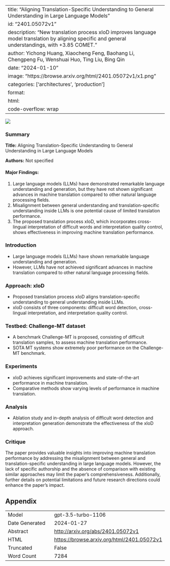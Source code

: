 
---
title: "Aligning Translation-Specific Understanding to General Understanding in Large Language Models"
id: "2401.05072v1"
description: "New translation process xIoD improves language model translation by aligning specific and general understandings, with +3.85 COMET."
author: Yichong Huang, Xiaocheng Feng, Baohang Li, Chengpeng Fu, Wenshuai Huo, Ting Liu, Bing Qin
date: "2024-01-10"
image: "https://browse.arxiv.org/html/2401.05072v1/x1.png"
categories: ['architectures', 'production']
format:
  html:
    code-overflow: wrap
---

![](https://browse.arxiv.org/html/2401.05072v1/x1.png)

### Summary

**Title:** Aligning Translation-Specific Understanding to General Understanding in Large Language Models

**Authors:** Not specified

#### Major Findings:
1. Large language models (LLMs) have demonstrated remarkable language understanding and generation, but they have not shown significant advances in machine translation compared to other natural language processing fields.
2. Misalignment between general understanding and translation-specific understanding inside LLMs is one potential cause of limited translation performance.
3. The proposed translation process xIoD, which incorporates cross-lingual interpretation of difficult words and interpretation quality control, shows effectiveness in improving machine translation performance.

### Introduction
- Large language models (LLMs) have shown remarkable language understanding and generation.
- However, LLMs have not achieved significant advances in machine translation compared to other natural language processing fields.

### Approach: xIoD
- Proposed translation process xIoD aligns translation-specific understanding to general understanding inside LLMs.
- xIoD consists of three components: difficult word detection, cross-lingual interpretation, and interpretation quality control.

### Testbed: Challenge-MT dataset
- A benchmark Challenge-MT is proposed, consisting of difficult translation samples, to assess machine translation performance.
- SOTA MT systems show extremely poor performance on the Challenge-MT benchmark.

### Experiments
- xIoD achieves significant improvements and state-of-the-art performance in machine translation.
- Comparative methods show varying levels of performance in machine translation.

### Analysis
- Ablation study and in-depth analysis of difficult word detection and interpretation generation demonstrate the effectiveness of the xIoD approach.

### Critique
The paper provides valuable insights into improving machine translation performance by addressing the misalignment between general and translation-specific understanding in large language models. However, the lack of specific authorship and the absence of comparison with existing similar approaches may limit the paper's comprehensiveness. Additionally, further details on potential limitations and future research directions could enhance the paper's impact.

## Appendix

|          |          |
|----------|----------|
| Model     | gpt-3.5-turbo-1106       |
| Date Generated     | 2024-01-27       |
| Abstract | [http://arxiv.org/abs/2401.05072v1](http://arxiv.org/abs/2401.05072v1)        |
| HTML     | [https://browse.arxiv.org/html/2401.05072v1](https://browse.arxiv.org/html/2401.05072v1)       |
| Truncated       | False       |
| Word Count       | 7284       |